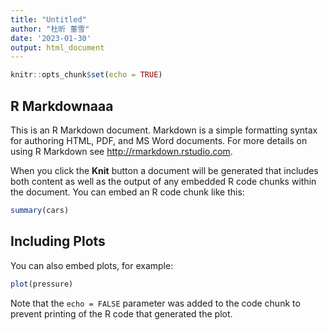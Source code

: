 ---
title: "Untitled"
author: "杜昕 董雪"
date: '2023-01-30'
output: html_document
---

```{r setup, include=FALSE}
knitr::opts_chunk$set(echo = TRUE)
```

## R Markdownaaa

This is an R Markdown document. Markdown is a simple formatting syntax for authoring HTML, PDF, and MS Word documents. For more details on using R Markdown see <http://rmarkdown.rstudio.com>.

When you click the **Knit** button a document will be generated that includes both content as well as the output of any embedded R code chunks within the document. You can embed an R code chunk like this:

```{r cars}
summary(cars)
```

## Including Plots

You can also embed plots, for example:

```{r pressure, echo=FALSE}
plot(pressure)
```

Note that the `echo = FALSE` parameter was added to the code chunk to prevent printing of the R code that generated the plot.
